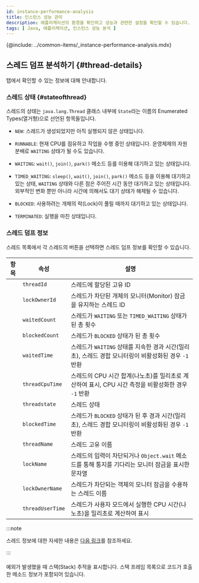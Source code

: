 ```yaml
---
id: instance-performance-analysis
title: 인스턴스 성능 관리
description: 애플리케이션의 환경을 확인하고 성능과 관련한 설정을 확인할 수 있습니다.
tags: [ Java, 애플리케이션, 인스턴스 성능 분석 ]
---
```


{@include: ../common-items/_instance-performance-analysis.mdx}

## 스레드 덤프 분석하기 {#thread-details}

<Cmdname sid="thread_list" className="uitext" /> 탭에서 확인할 수 있는 정보에 대해 안내합니다.

### 스레드 상태 {#stateofthread}

스레드의 상태는 `java.lang.Thread` 클래스 내부에 `State`라는 이름의 Enumerated Types(열거형)으로 선언된 항목들입니다.

* `NEW`: 스레드가 생성되었지만 아직 실행되지 않은 상태입니다.

* `RUNNABLE`: 현재 CPU를 점유하고 작업을 수행 중인 상태입니다. 운영체제의 자원 분배로 `WAITING` 상태가 될 수도 있습니다.

* `WAITING`: `wait()`, `join()`, `park()` 메소드 등를 이용해 대기하고 있는 상태입니다.

* `TIMED_WAITING`: `sleep()`, `wait()`, `join()`, `park()` 메소드 등을 이용해 대기하고 있는 상태, `WAITING` 상태와 다른 점은 주어진 시간 동안 대기하고 있는 상태입니다. 외부적인 변화 뿐만 아니라 시간에 의해서도 대기 상태가 해제될 수 있습니다.

* `BLOCKED`: 사용하려는 개체의 락(Lock)이 풀릴 때까지 대기하고 있는 상태입니다.

* `TERMINATED`: 실행을 마친 상태입니다.


### 스레드 덤프 정보

스레드 목록에서 각 스레드의 <LinkImage img="ico-expander-black.svg" className="ico black" /> 버튼을 선택하면 스레드 덤프 정보를 확인할 수 있습니다.

<ImgLang img='ipa-java-thread-list.png' desc='스레드 덤프 정보' />

#### <Cmdname sid="stack" />

| 항목 | 속성 | 설명 |
| -- | -- | -- |
| <Cmdname sid="thread_id" className="uitext" /> | `threadId` | 스레드에 할당된 고유 ID |
| <Cmdname sid="lock_owner_id" className="uitext" /> | `lockOwnerId` | 스레드가 차단된 개체의 모니터(Monitor) 잠금을 유지하는 스레드 ID |
| <Cmdname sid="waited_count" className="uitext" /> | `waitedCount` | 스레드가 `WAITING` 또는 `TIMED_WAITING` 상태가 된 총 횟수 |
| <Cmdname sid="blocked_count" className="uitext" /> | `blockedCount` | 스레드가 `BLOCKED` 상태가 된 총 횟수 |
| <Cmdname sid="waited_time" className="uitext" /> | `waitedTime` | 스레드가 `WAITING` 상태를 지속한 경과 시간(밀리초), 스레드 경합 모니터링이 비활성화된 경우 `-1` 반환 |
| <Cmdname sid="thread_cpu_time" className="uitext" /> | `threadCpuTime` | 스레드의 CPU 시간 합계(나노초)를 밀리초로 계산하여 표시, CPU 시간 측정을 비활성화한 경우 `-1` 반환 |
| <Cmdname sid="status" className="uitext" /> | `threadstate` | 스레드 상태 |
| <Cmdname sid="blocked_time" className="uitext" /> | `blockedTime` | 스레드가 `BLOCKED` 상태가 된 후 경과 시간(밀리초), 스레드 경합 모니터링이 비활성화된 경우 `-1` 반환 |
| <Cmdname sid="thread_name" className="uitext" /> | `threadName` | 스레드 고유 이름 |
| <Cmdname sid="lock_name" className="uitext" /> | `lockName` | 스레드의 입력이 차단되거나 `Object.wait` 메소드를 통해 통지를 기다리는 모니터 잠금을 표시한 문자열 |
| <Cmdname sid="lock_owner_name" className="uitext" /> | `lockOwnerName` | 스레드가 차단되는 객체의 모니터 잠금을 수용하는 스레드 이름 |
| <Cmdname sid="thread_user_time" className="uitext" /> | `threadUserTime` | 스레드가 사용자 모드에서 실행한 CPU 시간(나노초)을 밀리초로 계산하여 표시 |

:::note

스레드 정보에 대한 자세한 내용은 [다음 링크](https://docs.oracle.com/javase/8/docs/api/java/lang/management/ThreadInfo.html)를 참조하세요.

:::

#### <Cmdname sid="stack_trace" />

예외가 발생했을 때 스택(Stack) 추적을 표시합니다. 스택 프레임 목록으로 코드가 호출한 메소드 정보가 포함되어 있습니다.